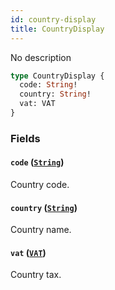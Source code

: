 ```yaml
---
id: country-display
title: CountryDisplay
---
```


No description

```graphql
type CountryDisplay {
  code: String!
  country: String!
  vat: VAT
}
```

### Fields

#### `code` ([`String`](../../../developer/api-reference/scalars/string))

Country code.

#### `country` ([`String`](../../../developer/api-reference/scalars/string))

Country name.

#### `vat` ([`VAT`](../../../developer/api-reference/objects/vat))

Country tax.
